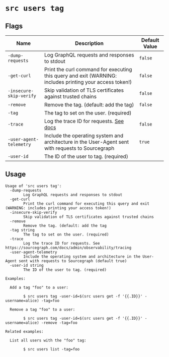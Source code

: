 # `src users tag`


## Flags

| Name | Description | Default Value |
|------|-------------|---------------|
| `-dump-requests` | Log GraphQL requests and responses to stdout | `false` |
| `-get-curl` | Print the curl command for executing this query and exit (WARNING: includes printing your access token!) | `false` |
| `-insecure-skip-verify` | Skip validation of TLS certificates against trusted chains | `false` |
| `-remove` | Remove the tag. (default: add the tag) | `false` |
| `-tag` | The tag to set on the user. (required) |  |
| `-trace` | Log the trace ID for requests. [See docs](/admin/observability/tracing) | `false` |
| `-user-agent-telemetry` | Include the operating system and architecture in the User-Agent sent with requests to Sourcegraph | `true` |
| `-user-id` | The ID of the user to tag. (required) |  |


## Usage

```
Usage of 'src users tag':
  -dump-requests
    	Log GraphQL requests and responses to stdout
  -get-curl
    	Print the curl command for executing this query and exit (WARNING: includes printing your access token!)
  -insecure-skip-verify
    	Skip validation of TLS certificates against trusted chains
  -remove
    	Remove the tag. (default: add the tag
  -tag string
    	The tag to set on the user. (required)
  -trace
    	Log the trace ID for requests. See https://sourcegraph.com/docs/admin/observability/tracing
  -user-agent-telemetry
    	Include the operating system and architecture in the User-Agent sent with requests to Sourcegraph (default true)
  -user-id string
    	The ID of the user to tag. (required)

Examples:

  Add a tag "foo" to a user:

    	$ src users tag -user-id=$(src users get -f '{{.ID}}' -username=alice) -tag=foo

  Remove a tag "foo" to a user:

    	$ src users tag -user-id=$(src users get -f '{{.ID}}' -username=alice) -remove -tag=foo

Related examples:

  List all users with the "foo" tag:

    	$ src users list -tag=foo



```
